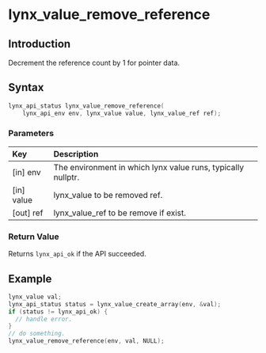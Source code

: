 # lynx_value_remove_reference

## Introduction

Decrement the reference count by 1 for pointer data.

## Syntax

```c
lynx_api_status lynx_value_remove_reference(
    lynx_api_env env, lynx_value value, lynx_value_ref ref);
```

### Parameters

| Key           | Description                                                  |
|:--------------|:-------------------------------------------------------------|
| [in] env      | The environment in which lynx value runs, typically nullptr. |
| [in] value    | lynx_value to be removed ref.                                                  |
| [out] ref     | lynx_value_ref to be remove if exist.                        |

### Return Value

Returns `lynx_api_ok` if the API succeeded.

## Example

```c
lynx_value val;
lynx_api_status status = lynx_value_create_array(env, &val);
if (status != lynx_api_ok) {
  // handle error.
}
// do something.
lynx_value_remove_reference(env, val, NULL);
```